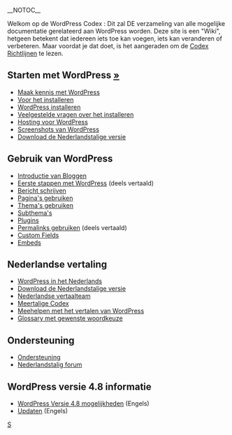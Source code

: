 __NOTOC__
{{Languages|
{{en}}
{{ar}}
{{bg}}
{{cs}}
{{de}}
{{es}}
{{fi}}
{{fr}}
{{he}}
{{hu}}
{{id}}
{{it}}
{{ja/top}}
{{ka}}
{{ko}}
{{lo}}
{{mya}}
{{nl}}
{{pl}}
{{pt}}
{{pt-br}} 
{{ru}}
{{ro}}
{{sk}}
{{sl}}
{{sq}}
{{sv}}
{{th}}
{{tr}}
{{vi}}
{{zh-cn| WordPress 官方中文文档}}
{{zh-tw}}
}}
;Welkom op de WordPress Codex : Dit zal DE verzameling van alle mogelijke documentatie gerelateerd aan WordPress worden. Deze site is een "Wiki", hetgeen betekent dat iedereen iets toe kan voegen, iets kan veranderen of verbeteren. Maar voordat je dat doet, is het aangeraden om de [[nl:Codex  Richtlijnen | Codex Richtlijnen]] te lezen.

== Starten met WordPress [[User:Jeroentju/Starten_met_WordPress|&raquo;]]==
* [[nl:Maak_kennis_met_WordPress_%E2%80%93_Een_goed_begin | Maak kennis met WordPress]]
* [[nl:Voor het installeren | Voor het installeren]]
* [[nl:Installatie | WordPress installeren]]
* [[nl:Installatie FAQ | Veelgestelde vragen over het installeren]]
* [[nl:Hosting WordPress | Hosting voor WordPress]]
* [[nl:WordPress Screenshots | Screenshots van WordPress]]
* [http://nl.wordpress.org/ Download de Nederlandstalige versie]

== Gebruik van WordPress ==
* [[nl:Introductie_van_Bloggen | Introductie van Bloggen]]
* [[nl:Eerste_stappen_met_WordPress | Eerste stappen met WordPress]] (deels vertaald)
* [[nl:Bericht_schrijven | Bericht schrijven]]
* [[nl:Pagina's | Pagina's gebruiken]]
* [[nl:Thema%27s_Gebruiken | Thema's gebruiken]]
* [[nl:Subthema%27s | Subthema's]]
* [[nl:Plugins | Plugins]]
* [[nl:_Permalinks_gebruiken | Permalinks gebruiken]] (deels vertaald)
* [[nl:Custom_Fields | Custom Fields]]
* [[nl:Insluiten | Embeds]]

== Nederlandse vertaling ==
* [[nl:WordPress_in_het_Nederlands | WordPress in het Nederlands]]
* [http://nl.wordpress.org/ Download de Nederlandstalige versie]
* [https://make.wordpress.org/polyglots/teams/?locale=nl_NL Nederlandse vertaalteam]
* [[nl:_Meertalige_Codex | Meertalige Codex]]
* [[nl:Meehelpen_met_WordPress_vertalen | Meehelpen met het vertalen van WordPress]]
* [https://translate.wordpress.org/projects/wp/dev/nl/default/glossary Glossary met gewenste woordkeuze]

== Ondersteuning ==
* [[nl:Ondersteuning | Ondersteuning]]
* [http://nl.forums.wordpress.org/ Nederlandstalig forum]

== WordPress versie 4.8 informatie==
* [[Version_4.8|WordPress Versie 4.8 mogelijkheden]] (Engels)
* [[Updating WordPress | Updaten]] (Engels)

[[Category:Dutch Codex|S]]